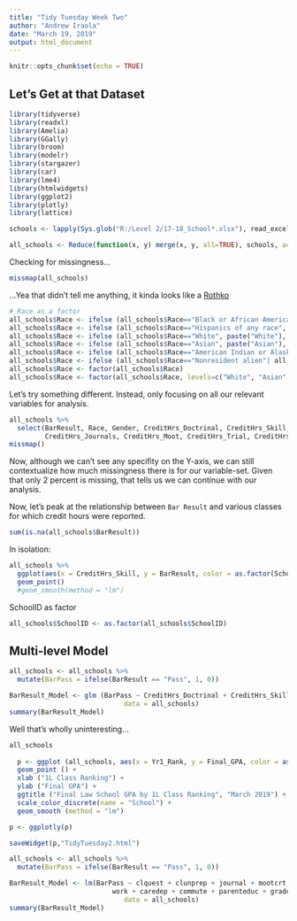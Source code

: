 ---
title: "Tidy Tuesday Week Two"
author: "Andrew Iraola"
date: "March 19, 2019"
output: html_document
---

```{r setup, include=FALSE}
knitr::opts_chunk$set(echo = TRUE)
```

## Let's Get at that Dataset

```{r echo = FALSE, message=FALSE}
library(tidyverse)
library(readxl)
library(Amelia)
library(GGally)
library(broom)
library(modelr)
library(stargazer)
library(car)
library(lme4)
library(htmlwidgets)
library(ggplot2)
library(plotly)
library(lattice)
```

```{r echo=FALSE, message=FALSE}
schools <- lapply(Sys.glob("R:/Level 2/17-18_School*.xlsx"), read_excel)

all_schools <- Reduce(function(x, y) merge(x, y, all=TRUE), schools, accumulate=FALSE)
```

Checking for missingness...
```{r}
missmap(all_schools)
```

...Yea that didn't tell me anything, 
it kinda looks like a [Rothko](https://www.google.com/search?q=rothko&rlz=1C1GCEA_enUS793US793&source=lnms&tbm=isch&sa=X&ved=0ahUKEwivob770Y7hAhWjiOAKHUzAA1MQ_AUIDigB&biw=1497&bih=658)

```{r message=FALSE, echo=FALSE}

# Race as a factor
all_schools$Race <- ifelse (all_schools$Race=="Black or African American" | all_schools$Race=="Black or African                               american", paste("Black"), all_schools$Race)
all_schools$Race <- ifelse (all_schools$Race=="Hispanics of any race", paste("Hispanic"), all_schools$Race)
all_schools$Race <- ifelse (all_schools$Race=="White", paste("White"), all_schools$Race)
all_schools$Race <- ifelse (all_schools$Race=="Asian", paste("Asian"), all_schools$Race)
all_schools$Race <- ifelse (all_schools$Race=="American Indian or Alaska Native"|all_schools$Race=="Native                                    Hawaiian or Other Pacific Islander", paste("NA/PI"), all_schools$Race)
all_schools$Race <- ifelse (all_schools$Race=="Nonresident alien"| all_schools$Race=="Two or More                                             Races"|all_schools$Race=="Race and Ethnicity Unknown", paste("Other"), all_schools$Race)
all_schools$Race <- factor(all_schools$Race)
all_schools$Race <- factor(all_schools$Race, levels=c("White", "Asian", "Black", "Hispanic", "NA/PI", "Other"))
```


Let's try something different. Instead, only focusing on all our relevant variables for analysis. 
```{r}
all_schools %>%
  select(BarResult, Race, Gender, CreditHrs_Doctrinal, CreditHrs_Skill, CreditHrs_Clinic, CreditHrs_Externship,
         CreditHrs_Journals, CreditHrs_Moot, CreditHrs_Trial, CreditHrs_Other) %>%
missmap()
```
Now, although we can't see any specifity on the Y-axis, we can still contextualize how much missingness there is for our variable-set. Given that only 2 percent is missing, that tells us we can continue with our analysis.


Now, let's peak at the relationship between `Bar Result` and various classes for which credit hours were reported.

```{r}
sum(is.na(all_schools$BarResult)) 
```

In isolation:
```{r}
all_schools %>%
  ggplot(aes(x = CreditHrs_Skill, y = BarResult, color = as.factor(SchoolID))) +
  geom_point()
  #geom_smooth(method = "lm")
```

SchoolID as factor
```{r}
all_schools$SchoolID <- as.factor(all_schools$SchoolID)
```



## Multi-level Model

```{r}
all_schools <- all_schools %>%
  mutate(BarPass = ifelse(BarResult == "Pass", 1, 0)) 

BarResult_Model <- glm (BarPass ~ CreditHrs_Doctrinal + CreditHrs_Skill + Gender + Race, 
                             data = all_schools)
summary(BarResult_Model)
```
Well that's wholly uninteresting...


```{r}
all_schools 
  
  p <- ggplot (all_schools, aes(x = Yr1_Rank, y = Final_GPA, color = as.factor(SchoolID))) +
  geom_point () +
  xlab ("1L Class Ranking") +
  ylab ("Final GPA") +
  ggtitle ("Final Law School GPA by 1L Class Ranking", "March 2019") +
  scale_color_discrete(name = "School") + 
  geom_smooth (method = "lm")

p <- ggplotly(p)

saveWidget(p,"TidyTuesday2.html")
```

```{r}
all_schools <- all_schools %>%
  mutate(BarPass = ifelse(BarResult == "Pass", 1, 0)) 

BarResult_Model <- lm(BarPass ~ clquest + clunprep + journal + mootcrt + orgmembr + 
                          work + caredep + commute + parenteduc + grades + Race + Gender, 
                             data = all_schools)
summary(BarResult_Model)
```










